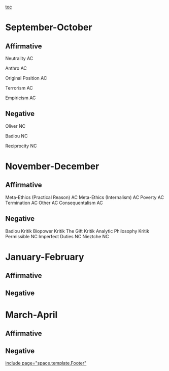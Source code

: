 [[toc]]
=September-October= 
==Affirmative== 

Neutrality AC


Anthro AC


Original Position AC


Terrorism AC



Empiricism AC
==Negative== 
Oliver NC



Badiou NC



Reciprocity NC




=November-December= 
==Affirmative== 
Meta-Ethics (Practical Reason) AC
Meta-Ethics (Internalism) AC
Poverty AC
Termination AC
Other AC
Consequentalism AC


==Negative== 
Badiou Kritik
Biopower Kritik
The Gift Kritik
Analytic Philosophy Kritik
Permissible NC 
Imperfect Duties NC
Nieztche NC

=January-February= 
==Affirmative== 
==Negative== 

=March-April= 
==Affirmative== 
==Negative== 

[[include page="space.template.Footer"]]